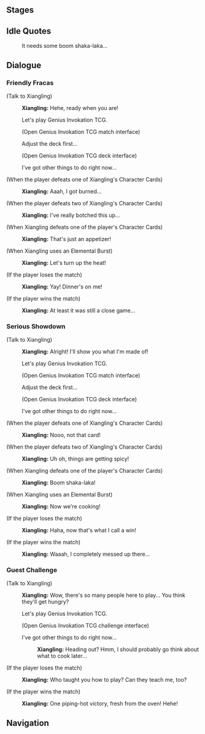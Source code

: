 {{Genius Invokation TCG Character Stages Intro}}

==Stages==
{{Genius Invokation TCG Stages/Detailed|Xiangling}}

==Idle Quotes==
{{Dialogue start}}
:{{DIcon|Idle}} It needs some boom shaka-laka...
{{Dialogue end}}

==Dialogue==
===Friendly Fracas===
{{Dialogue start}}
;(Talk to Xiangling)
:{{A|vo card xiangling invite easy 01.ogg}} '''Xiangling:''' Hehe, ready when you are!
:{{DIcon}} Let's play Genius Invokation TCG.
:;(Open Genius Invokation TCG match interface)
:{{DIcon}} Adjust the deck first...
:;(Open Genius Invokation TCG deck interface)
:{{DIcon}} I've got other things to do right now...

;(When the player defeats one of Xiangling's Character Cards)
:{{A|vo card xiangling ingame easy 02.ogg}} '''Xiangling:''' Aaah, I got burned...

;(When the player defeats two of Xiangling's Character Cards)
:{{A|vo card xiangling ingame easy 03.ogg}} '''Xiangling:''' I've really botched this up...

;(When Xiangling defeats one of the player's Character Cards)
:{{A|vo card xiangling ingame easy 01.ogg}} '''Xiangling:''' That's just an appetizer!

;(When Xiangling uses an Elemental Burst)
:{{A|vo card xiangling ingame easy 04.ogg}} '''Xiangling:''' Let's turn up the heat!

;(If the player loses the match)
:{{A|vo card xiangling invite easy 02.ogg}} '''Xiangling:''' Yay! Dinner's on me!

;(If the player wins the match)
:{{A|vo card xiangling invite easy 03.ogg}} '''Xiangling:''' At least it was still a close game...
{{Dialogue end}}

===Serious Showdown===
{{Dialogue start}}
;(Talk to Xiangling)
:{{A|vo card xiangling invite hard 01.ogg}} '''Xiangling:''' Alright! I'll show you what I'm made of!
:{{DIcon}} Let's play Genius Invokation TCG.
:;(Open Genius Invokation TCG match interface)
:{{DIcon}} Adjust the deck first...
:;(Open Genius Invokation TCG deck interface)
:{{DIcon}} I've got other things to do right now...

;(When the player defeats one of Xiangling's Character Cards)
:{{A|vo card xiangling ingame hard 02.ogg}} '''Xiangling:''' Nooo, not that card!

;(When the player defeats two of Xiangling's Character Cards)
:{{A|vo card xiangling ingame hard 03.ogg}} '''Xiangling:''' Uh oh, things are getting spicy!

;(When Xiangling defeats one of the player's Character Cards)
:{{A|vo card xiangling ingame hard 01.ogg}} '''Xiangling:''' Boom shaka-laka!

;(When Xiangling uses an Elemental Burst)
:{{A|vo card xiangling ingame hard 04.ogg}} '''Xiangling:''' Now we're cooking!

;(If the player loses the match)
:{{A|vo card xiangling invite hard 02.ogg}} '''Xiangling:''' Haha, now that's what I call a win!

;(If the player wins the match)
:{{A|vo card xiangling invite hard 03.ogg}} '''Xiangling:''' Waaah, I completely messed up there...
{{Dialogue end}}

===Guest Challenge===
{{Dialogue start}}
;(Talk to Xiangling)
:{{A|vo card xiangling freetalk 01.ogg}} '''Xiangling:''' Wow, there's so many people here to play... You think they'll get hungry?
:{{DIcon}} Let's play Genius Invokation TCG.
:;(Open Genius Invokation TCG challenge interface)
:{{DIcon}} I've got other things to do right now...
::{{A|vo card xiangling leave 01.ogg}} '''Xiangling:''' Heading out? Hmm, I should probably go think about what to cook later...

;(If the player loses the match)
:{{A|vo card xiangling endofgame win 01.ogg}} '''Xiangling:''' Who taught you how to play? Can they teach me, too?

;(If the player wins the match)
:{{A|vo card xiangling endofgame fail 01.ogg}} '''Xiangling:''' One piping-hot victory, fresh from the oven! Hehe!
{{Dialogue end}}

==Navigation==
{{Genius Invokation TCG Stages Navbox}}
